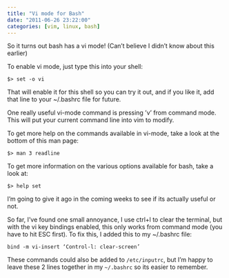 ```yaml
---
title: "Vi mode for Bash"
date: "2011-06-26 23:22:00"
categories: [vim, linux, bash]
---
```


So it turns out bash has a vi mode! (Can’t believe I didn’t know about this
earlier)

To enable vi mode, just type this into your shell:

```
$> set -o vi
```

That will enable it for this shell so you can try it out, and if you like it,
add that line to your ~/.bashrc file for future.

One really useful vi-mode command is pressing ’v’ from command mode. This will
put your current command line into vim to modify.

To get more help on the commands available in vi-mode, take a look at the bottom
of this man page:

```
$> man 3 readline
```

To get more information on the various options available for bash, take a look
at:

```
$> help set
```

I’m going to give it ago in the coming weeks to see if its actually useful or
not.

So far, I’ve found one small annoyance, I use ctrl+l to clear the terminal, but
with the vi key bindings enabled, this only works from command mode (you have to
hit ESC first). To fix this, I added this to my ~/.bashrc file:

```
bind -m vi-insert ‘Control-l: clear-screen’
```

These commands could also be added to `/etc/inputrc`, but I’m happy to leave these
2 lines together in my `~/.bashrc` so its easier to remember.
